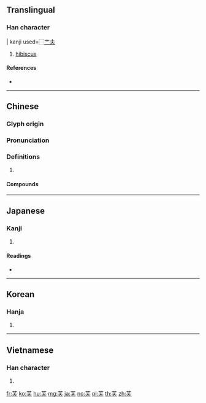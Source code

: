 {{character info/new}}
==Translingual==

===Han character===
{{Han char|rn=140|rad=艸|as=04|sn=10|four=44530|canj=TQO}} | kanji used=⿱[[艹]][[夫]]

# [[hibiscus]]

====References====
* {{Han ref|kx=1019.090|dkj=30694|dj=1476.260|hdz=53177.110|uh=8299|ud=33433|bh=AADC|bd=43740}}

----

==Chinese==
{{zh-forms}}

===Glyph origin===
{{Han etym}}

===Pronunciation===
{{zh-pron
|m=fú
|c=fu4
|mc=y
|oc=y
|cat=
}}

===Definitions===
{{zh-hanzi}}

# {{rfdef|zh}}

====Compounds====
{{zh-der|出水芙蓉|初發芙蓉|吳爾芙|山芙蓉|泡芙|芙蓉|芙蓉之精|芙蓉出水|芙蓉刃|芙蓉國|芙蓉帳|芙蓉幕|芙蓉月印|芙蓉糕|芙蓉褥|芙蕖|蘿芙木|阿芙蓉}}

----

==Japanese==

===Kanji===
{{ja-kanji|grade=|rs=艸04}}

# {{defn|lang=ja|sort=艸04}}

====Readings====
* {{ja-readings|on=[[ふ]] (fu)|kun=[[はす]] (hasu)|nanori=}}

----

==Korean==

===Hanja===
{{ko-hanja|hangeul=부|eumhun=|rv=bu|mr=pu|y=pu}}

# {{defn|lang=ko|sort=艸04}}

----

==Vietnamese==

===Han character===
{{vi-hantu|[[phù]], [[trầu]], [[giầu]]|rs=艸04}}

# {{defn|lang=vi|sort=艸04}}

[[fr:芙]]
[[ko:芙]]
[[hu:芙]]
[[mg:芙]]
[[ja:芙]]
[[no:芙]]
[[pl:芙]]
[[th:芙]]
[[zh:芙]]